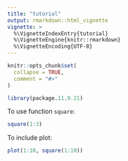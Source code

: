 ```yaml
---
title: "tutorial"
output: rmarkdown::html_vignette
vignette: >
  %\VignetteIndexEntry{tutorial}
  %\VignetteEngine{knitr::rmarkdown}
  %\VignetteEncoding{UTF-8}
---
```


```r
knitr::opts_chunk$set(
  collapse = TRUE,
  comment = "#>"
)
```

```r
library(package.11.9.21)
```

To use function `square`:

```r
square(1:3)
```

To include plot:

```r
plot(1:10, square(1:10))
```

